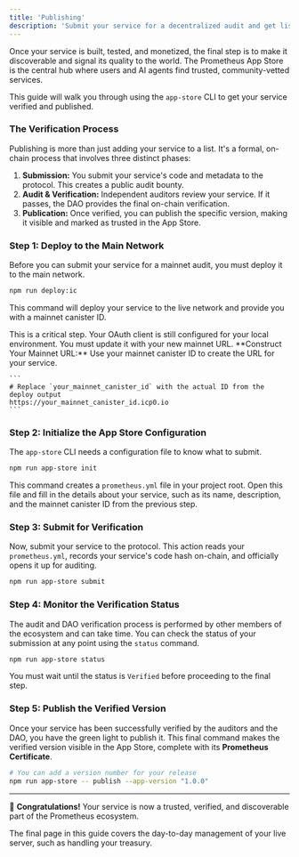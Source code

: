 ```yaml
---
title: 'Publishing'
description: 'Submit your service for a decentralized audit and get listed in the Prometheus App Store.'
---
```


Once your service is built, tested, and monetized, the final step is to make it discoverable and signal its quality to the world. The Prometheus App Store is the central hub where users and AI agents find trusted, community-vetted services.

This guide will walk you through using the `app-store` CLI to get your service verified and published.

### The Verification Process

Publishing is more than just adding your service to a list. It's a formal, on-chain process that involves three distinct phases:

1.  **Submission:** You submit your service's code and metadata to the protocol. This creates a public audit bounty.
2.  **Audit & Verification:** Independent auditors review your service. If it passes, the DAO provides the final on-chain verification.
3.  **Publication:** Once verified, you can publish the specific version, making it visible and marked as trusted in the App Store.

### Step 1: Deploy to the Main Network

Before you can submit your service for a mainnet audit, you must deploy it to the main network.

<Steps>

<Step title="Deploy Your Service to Mainnet">

```bash
npm run deploy:ic
```

This command will deploy your service to the live network and provide you with a mainnet canister ID.

</Step>

<Step title="Update Your OAuth Client">

<Warning>
  This is a critical step. Your OAuth client is still configured for your local
  environment. You must update it with your new mainnet URL.
</Warning>
**Construct Your Mainnet URL:** Use your mainnet canister ID to create the URL
for your service.

    ```
    # Replace `your_mainnet_canister_id` with the actual ID from the deploy output
    https://your_mainnet_canister_id.icp0.io
    ```

</Step>
</Steps>

### Step 2: Initialize the App Store Configuration

The `app-store` CLI needs a configuration file to know what to submit.

```bash
npm run app-store init
```

This command creates a `prometheus.yml` file in your project root. Open this file and fill in the details about your service, such as its name, description, and the mainnet canister ID from the previous step.

### Step 3: Submit for Verification

Now, submit your service to the protocol. This action reads your `prometheus.yml`, records your service's code hash on-chain, and officially opens it up for auditing.

```bash
npm run app-store submit
```

### Step 4: Monitor the Verification Status

The audit and DAO verification process is performed by other members of the ecosystem and can take time. You can check the status of your submission at any point using the `status` command.

```bash
npm run app-store status
```

You must wait until the status is `Verified` before proceeding to the final step.

### Step 5: Publish the Verified Version

Once your service has been successfully verified by the auditors and the DAO, you have the green light to publish it. This final command makes the verified version visible in the App Store, complete with its **Prometheus Certificate**.

```bash
# You can add a version number for your release
npm run app-store -- publish --app-version "1.0.0"
```

---

🎉 **Congratulations!** Your service is now a trusted, verified, and discoverable part of the Prometheus ecosystem.

The final page in this guide covers the day-to-day management of your live server, such as handling your treasury.
